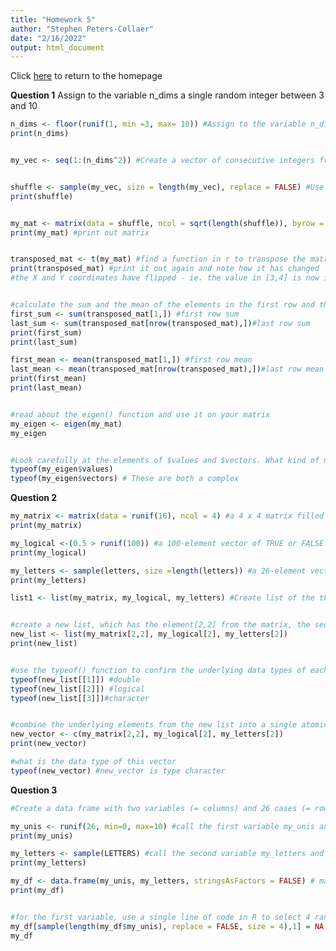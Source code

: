 ```yaml
---
title: "Homework 5"
author: "Stephen Peters-Collaer"
date: "2/16/2022"
output: html_document
---
```

Click [here](index.html) to return to the homepage

**Question 1**
Assign to the variable n_dims a single random integer between 3 and 10
```r
n_dims <- floor(runif(1, min =3, max= 10)) #Assign to the variable n_dims a single random integer between 3 and 10.
print(n_dims)


my_vec <- seq(1:(n_dims^2)) #Create a vector of consecutive integers from 1 to n_dims^2


shuffle <- sample(my_vec, size = length(my_vec), replace = FALSE) #Use the sample function to randomly reshuffle these values
print(shuffle)


my_mat <- matrix(data = shuffle, ncol = sqrt(length(shuffle)), byrow = TRUE) #create a square matrix with these elements
print(my_mat) #print out matrix


transposed_mat <- t(my_mat) #find a function in r to transpose the matrix
print(transposed_mat) #print it out again and note how it has changed
#the X and Y coordinates have flipped - ie. the value in [3,4] is now in [4,3]


#calculate the sum and the mean of the elements in the first row and the last row.
first_sum <- sum(transposed_mat[1,]) #first row sum
last_sum <- sum(transposed_mat[nrow(transposed_mat),])#last row sum
print(first_sum)
print(last_sum)

first_mean <- mean(transposed_mat[1,]) #first row mean
last_mean <- mean(transposed_mat[nrow(transposed_mat),])#last row mean
print(first_mean)
print(last_mean)


#read about the eigen() function and use it on your matrix
my_eigen <- eigen(my_mat)
my_eigen


#Look carefully at the elements of $values and $vectors. What kind of numbers are these?
typeof(my_eigen$values) 
typeof(my_eigen$vectors) # These are both a complex


```

**Question 2**
```r
my_matrix <- matrix(data = runif(16), ncol = 4) #a 4 x 4 matrix filled with random uniform values
print(my_matrix)

my_logical <-(0.5 > runif(100)) #a 100-element vector of TRUE or FALSE values
print(my_logical)

my_letters <- sample(letters, size =length(letters)) #a 26-element vector of all the lower-case letters in random order
print(my_letters)

list1 <- list(my_matrix, my_logical, my_letters) #Create list of the three elements


#create a new list, which has the element[2,2] from the matrix, the second element of the logical vector, and the second element of the letters vector
new_list <- list(my_matrix[2,2], my_logical[2], my_letters[2])
print(new_list)


#use the typeof() function to confirm the underlying data types of each component in this list
typeof(new_list[[1]]) #double
typeof(new_list[[2]]) #logical
typeof(new_list[[3]])#character


#combine the underlying elements from the new list into a single atomic vector with the c() function
new_vector <- c(my_matrix[2,2], my_logical[2], my_letters[2])
print(new_vector)

#what is the data type of this vector
typeof(new_vector) #new_vector is type character

```


**Question 3**
```r
#Create a data frame with two variables (= columns) and 26 cases (= rows)

my_unis <- runif(26, min=0, max=10) #call the first variable my_unis and fill it with 26 random uniform values from 0 to 10
print(my_unis)

my_letters <- sample(LETTERS) #call the second variable my_letters and fill it with 26 capital letters in random order
print(my_letters)

my_df <- data.frame(my_unis, my_letters, stringsAsFactors = FALSE) # make df with the above variabls
print(my_df)


#for the first variable, use a single line of code in R to select 4 random rows and replace the numerical values in those rows with NA
my_df[sample(length(my_df$my_unis), replace = FALSE, size = 4),1] = NA
my_df
```

